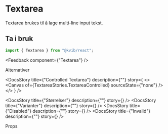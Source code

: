 
<Meta of={TextareaStories} />

<DocsContainer>

# Textarea

Textarea brukes til å lage multi-line input tekst.

## Ta i bruk

```jsx
import { Textarea } from "@kvib/react";
```

<Feedback component={"Textarea"} />

<DocsHeading>Alternativer</DocsHeading>

<DocsStory
  title={"Controlled Textarea"}
  description={""}
  story={
    <>
      <Canvas of={TextareaStories.TextareaControlled} sourceState={"none"} />
      <Source code={TextAreaStrings} dark />
    </>
  }
/>

<DocsStory title={"Størrelser"} description={""} story={<Canvas of={TextareaStories.TextareaSizes} />} />
<DocsStory title={"Varianter"} description={""} story={<Canvas of={TextareaStories.TextareaVariants} />} />
<DocsStory title={"Disabled"} description={""} story={<Canvas of={TextareaStories.TextareaDisabled} />} />
<DocsStory title={"Invalid"} description={""} story={<Canvas of={TextareaStories.TextareaInvalid} />} />

<DocsHeading>Props</DocsHeading>
<Canvas of={TextareaStories.Textarea} />
<Controls of={TextareaStories.Textarea} />

</DocsContainer>
